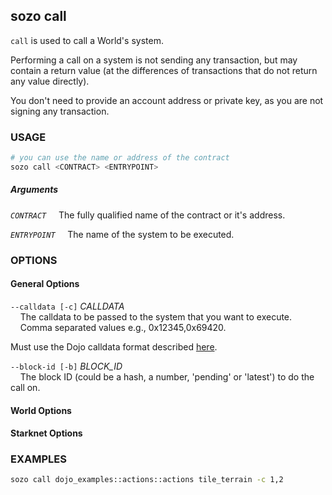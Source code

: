 
## sozo call

`call` is used to call a World's system.

Performing a call on a system is not sending any transaction, but may contain a return value (at the differences of transactions that do not return any value directly).

You don't need to provide an account address or private key, as you are not signing any transaction.

### USAGE

```sh
# you can use the name or address of the contract
sozo call <CONTRACT> <ENTRYPOINT>
```

##### Arguments

_`CONTRACT`_
&nbsp;&nbsp;&nbsp;&nbsp;The fully qualified name of the contract or it's address.

_`ENTRYPOINT`_
&nbsp;&nbsp;&nbsp;&nbsp;The name of the system to be executed.

### OPTIONS

#### General Options

`--calldata [-c]` _CALLDATA_  
&nbsp;&nbsp;&nbsp;&nbsp;The calldata to be passed to the system that you want to execute.
&nbsp;&nbsp;&nbsp;&nbsp;Comma separated values e.g., 0x12345,0x69420.

Must use the Dojo calldata format described [here](/toolchain/sozo/calldata_format).

`--block-id [-b]` _BLOCK_ID_  
&nbsp;&nbsp;&nbsp;&nbsp;The block ID (could be a hash, a number, 'pending' or 'latest') to do the call on.

#### World Options

<WorldOptions />

#### Starknet Options

<StarknetOptions />

### EXAMPLES

```sh
sozo call dojo_examples::actions::actions tile_terrain -c 1,2
```

